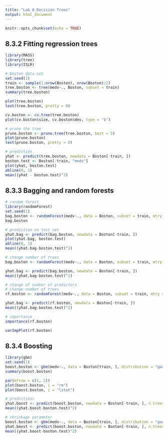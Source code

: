 ---
title: "Lab 8 Decision Trees"
output: html_document
---

```{r setup, include=FALSE}
knitr::opts_chunk$set(echo = TRUE)
```
## 8.3.2 Fitting regression trees
```{r}
library(MASS)
library(tree)
library(ISLR)
```
```{r}
# Boston data set
set.seed(1)
train <- sample(1:nrow(Boston), nrow(Boston)/2)
tree.boston <- tree(medv~., Boston, subset = train)
summary(tree.boston)
```
```{r}
plot(tree.boston)
text(tree.boston, pretty = 0)
```
```{r}
cv.boston <- cv.tree(tree.boston)
plot(cv.boston$size, cv.boston$dev, type = "b")
```
```{r}
# prune the tree
prune.boston <- prune.tree(tree.boston, best = 5)
plot(prune.boston)
text(prune.boston, pretty = 0)
```
```{r}
# prediction
yhat <- predict(tree.boston, newdata = Boston[-train, ])
boston.test <- Boston[-train, "medv"]
plot(yhat, boston.test)
abline(0, 1)
mean((yhat - boston.test)^2)
```

## 8.3.3 Bagging and random forests
```{r}
# random forest
library(randomForest)
set.seed(1)
bag.boston <- randomForest(medv~., data = Boston, subset = train, mtry = 13, importance = TRUE)
bag.boston
```
```{r}
# prediction on test set
yhat.bag <- predict(bag.boston, newdata = Boston[-train, ])
plot(yhat.bag, boston.test)
abline(0, 1)
mean((yhat.bag-boston.test)^2)
```

```{r}
# change number of trees
bag.boston <- randomForest(medv~., data = Boston, subset = train, mtry = 13, importance = TRUE, ntree = 25)

yhat.bag <- predict(bag.boston, newdata = Boston[-train, ])
mean((yhat.bag-boston.test)^2)
```
```{r}
# change of number of predictors
# change number of trees
rf.boston <- randomForest(medv~., data = Boston, subset = train, mtry = 6, importance = TRUE)

yhat.bag <- predict(rf.boston, newdata = Boston[-train, ])
mean((yhat.bag-boston.test)^2)
```
```{r}
# importance
importance(rf.boston)
```
```{r}
varImpPlot(rf.boston)
```

## 8.3.4 Boosting
```{r}
library(gbm)
set.seed(1)
boost.boston <- gbm(medv~., data = Boston[train, ], distribution = "gaussian", n.trees = 5000, interaction.depth = 4)
summary(boost.boston)
```
```{r}
par(mfrow = c(1, 2))
plot(boost.boston, i = "rm")
plot(boost.boston, i = "lstat")
```
```{r}
# predictions
yhat.boost <- predict(boost.boston, newdata = Boston[-train, ], n.trees = 5000)
mean((yhat.boost-boston.test)^2)
```
```{r}
# shrinkage parameter
boost.boston <- gbm(medv~., data = Boston[train, ], distribution = "gaussian", n.trees = 5000, interaction.depth = 4, shrinkage = 0.2, verbose = F)
yhat.boost <- predict(boost.boston, newdata = Boston[-train, ], n.trees = 5000)
mean((yhat.boost-boston.test)^2)
```

